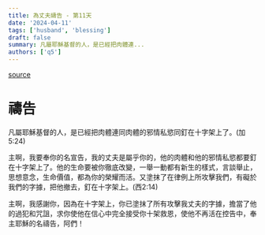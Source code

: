 ```yaml
---
title: 為丈夫禱告 - 第11天
date: '2024-04-11'
tags: ['husband', 'blessing']
draft: false
summary: 凡屬耶穌基督的人，是已經把肉體連...
authors: ['q5']
---
```


[source](https://q5help.me/faith/Prayforhusband31days.jsp)

# 禱告

凡屬耶穌基督的人，是已經把肉體連同肉體的邪情私慾同釘在十字架上了。(加5:24)

主啊，我要奉你的名宣告，我的丈夫是屬乎你的，他的肉體和他的邪情私慾都要釘在十字架上了。他的生命要被你徹底改變，一舉一動都有新生的樣式，言談舉止，思想意念，生命價值，都為你的榮耀而活。又塗抹了在律例上所攻擊我們，有礙於我們的字據，把他撤去，釘在十字架上。(西2:14)

主啊，我感謝你，因為在十字架上，你已塗抹了所有攻擊我丈夫的字據，擔當了他的過犯和咒詛，求你使他在信心中完全接受你十架救恩，使他不再活在控告中，奉主耶穌的名禱告，阿們！
